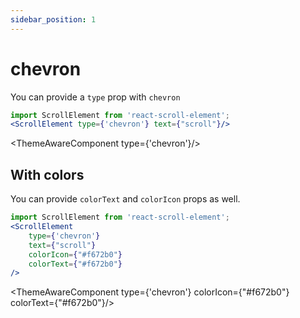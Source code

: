 ```yaml
---
sidebar_position: 1
---
```


# chevron

You can provide a `type` prop with `chevron`
```jsx
import ScrollElement from 'react-scroll-element';
<ScrollElement type={'chevron'} text={"scroll"}/>
```


<ThemeAwareComponent type={'chevron'}/>

## With colors

You can provide `colorText` and `colorIcon` props as well.
```jsx
import ScrollElement from 'react-scroll-element';
<ScrollElement
    type={'chevron'}
    text={"scroll"}
    colorIcon={"#f672b0"}
    colorText={"#f672b0"}
/>
```

<ThemeAwareComponent type={'chevron'} colorIcon={"#f672b0"} colorText={"#f672b0"}/>
